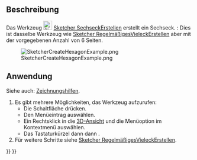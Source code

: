<languages/>

{{Docnav/de
|[[Sketcher_CreatePentagon/de|FünfeckErstellen]]
|[[Sketcher_CreateHeptagon/de|SiebeneckErstellen]]
|[[Sketcher_Workbench/de|Sketcher]]
|IconL=Sketcher_CreatePentagon.svg
|IconR=Sketcher_CreateHeptagon.svg
|IconC=Workbench_Sketcher.svg
}}

{{GuiCommand/de
|Name=Sketcher CreateHexagon
|Name/de=Sketcher SechseckErstellen
|MenuLocation=Sketch → Skizzengeometrien → Sechseck erstellen
|Workbenches=[[Sketcher_Workbench/de|Sketcher]]
|Shortcut={{KEY|G}} {{KEY|P}} {{KEY|6}}
|Version=0.15
|SeeAlso=[[Sketcher_CreateRegularPolygon/de|Sketcher RegelmäßigesVieleckErstellen]]
}}

<span id="Description"></span>
==Beschreibung==

Das Werkzeug [[Image:Sketcher_CreateHexagon.svg|24px]] [[Sketcher_CreateHexagon/de|Sketcher SechseckErstellen]] erstellt ein Sechseck. {{Version/de|1.0}}: Dies ist dasselbe Werkzeug wie [[Sketcher_CreateRegularPolygon/de|Sketcher RegelmäßigesVieleckErstellen]] aber mit der vorgegebenen Anzahl von 6 Seiten.

[[Image:SketcherCreateHexagonExample.png‎]]

<span id="Usage"></span>
==Anwendung==

Siehe auch: [[Sketcher_Workbench/de#Zeichnungshilfen|Zeichnungshilfen]].

# Es gibt mehrere Möglichkeiten, das Werkzeug aufzurufen:
#* Die Schaltfläche {{Button|[[Image:Sketcher_CreateHexagon.svg|16px]] [[Sketcher_CreateHexagon/de|Sechseck]]}} drücken.
#* Den Menüeintrag {{MenuCommand|Skizze → Skizzengeometrien → [[Image:Sketcher_CreateHexagon.svg|16px]] Sechseck erstellen}} auswählen.
#* Ein Rechtsklick in die [[3D_view/de|3D-Ansicht]] und die Menüoption {{MenuCommand|[[Image:Sketcher_CreateHexagon.svg|16px]] Sechseck erstellen}} im Kontextmenü auswählen.
#* Das Tastaturkürzel {{KEY|G}} dann {{KEY|P}} dann {{KEY|6}}.
# Für weitere Schritte siehe [[Sketcher_CreateRegularPolygon/de#Anwendung|Sketcher RegelmäßigesVieleckErstellen]].


{{Docnav/de
|[[Sketcher_CreatePentagon/de|FünfeckErstellen]]
|[[Sketcher_CreateHeptagon/de|SiebeneckErstellen]]
|[[Sketcher_Workbench/de|Sketcher]]
|IconL=Sketcher_CreatePentagon.svg
|IconR=Sketcher_CreateHeptagon.svg
|IconC=Workbench_Sketcher.svg
}}

{{Sketcher Tools navi{{#translation:}}}}
{{Userdocnavi{{#translation:}}}}